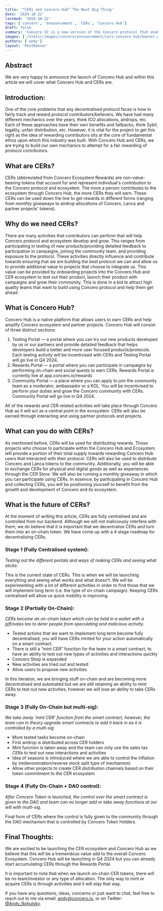 ```yaml
---
title: '“CERs and Concero Hub” The Next Big Thing'
date: '2024-10-22'
lastmod: '2024-10-22'
tags: ['concero', 'announcement', 'CERs', 'Concero Hub']
draft: false
summary: 'Concero V2 is a new version of the Concero protocol that enables faster and more secure cross-chain communication.'
images: ['/static/images/concero/announcement/cers-concero-hub/banner.webp']
authors: ['andy']
layout: 'PostBanner'
---
```

## Abstract

We are very happy to announce the launch of Concero Hub and within this article we will cover what Concero Hub and CERs are.

## Introduction:

One of the core problems that any decentralised protocol faces is how to fairly track and reward protocol contributors/believers. We have had many different mechanics over the years, think ICO allocations, airdrops, etc. Each of these approaches have their own benefits and fallbacks, think Sybil, legality, unfair distribution, etc. However, it is vital for the project to get this right as the idea of rewarding contributors sits at the core of fundamental ethos upon which this industry was built. With Concero Hub and CERs, we are trying to build our own mechanics to attempt for a fair rewarding of protocol contributors.

## What are CERs?

CERs (abbreviated from Concero Ecosystem Rewards) are non-value-bearing tokens that account for and represent individual's contribution to the Concero protocol and ecosystem. The more a person contributes to the ecosystem through Concero Hub, the more CERs they will earn. These CERs can be used down the line to get rewards in different forms (ranging from monthly giveaways to airdrop allocations of Concero, Lanca and partner projects' tokens).

## Why do we need CERs?

There are many activities that contributors can perform that will help Concero protocol and ecosystem develop and grow. This ranges from participating in testing of new products/providing detailed feedback to participation in campaigns, joining the community team, and providing exposure to the protocol. These activities directly influence and contribute towards ensuring that we are building the best protocol we can and allow us to provide additional value to projects that choose to integrate us. This value can be provided by onboarding projects into the Concero Hub and CER ecosystem to test out their product, launch their product with campaigns and grow their community. This is done in a bid to attract high quality teams that want to build using Concero protocol and help them get ahead.

## What is Concero Hub?

Concero Hub is a native platform that allows users to earn CERs and help amplify Concero ecosystem and partner projects. Concero Hub will consist of three distinct sections:

1. Testing Portal — a portal where you can try out new products developed by us or our partners and provide detailed feedback that helps developers build a better and more user focused products/protocols. Each testing activity will be incentivised with CERs and Testing Portal will go live in Q4 2024.
2. Rewards Portal — a portal where you can participate in campaigns by performing on-chain and social quests to earn CERs. Rewards Portal is currently live at app.concero.io/rewards
3. Community Portal — a place where you can apply to join the community team as a moderator, ambassador or a KOL. You will be incentivised to perform your duties and grow the Concero community with CERs. Community Portal will go live in Q4 2024.

All of the rewards and CER related activities will take place through Concero Hub as it will act as a central point in the ecosystem. CERs will also be earned through interacting and using partner protocols and projects.

## What can you do with CERs?

As mentioned before, CERs will be used for distributing rewards. Those projects who choose to participate within the Concero Hub and Ecosystem will provide a portion of their total supply towards rewarding Concero Hub users that interacted with their protocol. CERs will also be used to distribute Concero and Lanca tokens to the community. Additionally, you will be able to exchange CERs for physical and digital goods as well as experiences through the CER Store. We will also be running a monthly giveaway in which you can participate using CERs. In essence, by participating in Concero Hub and collecting CERs, you will be positioning yourself to benefit from the growth and development of Concero and its ecosystem.

## What is the future of CERs?
At the moment of writing this article, CERs are fully centralised and are controlled from our backend. Although we will not maliciously interfere with them, we do believe that it is important that we decentralise CERs and turn them into an on-chain token. We have come up with a 4 stage roadmap for decentralising CERs.

### Stage 1 (Fully Centralised system):

_Testing out the different portals and ways of making CERs and seeing what sticks:_

This is the current state of CERs. This is when we will be launching everything and seeing what works and what doesn't. We will be experimenting with a lot of different activities in order to find those that we will implement long term (i.e. the type of on-chain campaign). Keeping CERs centralised will allow us quick mobility in improving.

### Stage 2 (Partially On-Chain):

_CERs become an on-chain token which can be held in a wallet with a gift/sales tax to deter people from speculating and malicious activity._

- Tested actions that we want to implement long term become fully decentralised, you will have CERs minted for your action automatically on a smart contract.
- There is still a “mint CER” function for the team in a smart contract, to have an ability to test out new types of activities and interactions quickly
- Concero Shop is expanded
- New activities are tried out and tested
- Allow users to propose new activities

In this iteration, we are bringing stuff on-chain and are becoming more decentralised and automated but we are still retaining an ability to mint CERs to test out new activities, however we will lose an ability to take CERs away.

### Stage 3 (Fully On-Chain but multi-sig):

_We take away 'mint CER' function from the smart contract, however, the team can in theory upgrade smart contracts to add it back in as it is controlled by a multi-sig_

- More tested tasks become on-chain
- First airdrop is distributed across CER holders
- Mint function is taken away and the team can only use the sales tax CERs to test out new interactions and activities
- Idea of seasons is introduced where we are able to control the inflation by (redenomination/reverse stock split type of mechanism)
- Allow other projects to create CER distribution channels based on their token commitment to the CER ecosystem

### Stage 4 (Fully On-Chain + DAO control):

_After Concero Token is launched, the control over the smart contract is given to the DAO and team can no longer add or take away functions at our will with multi-sig._

Final form of CERs where the control is fully given to the community through the DAO mechanism that is controlled by Concero Token Holders.

## Final Thoughts:

We are excited to be launching the CER ecosystem and Concero Hub as we believe that this will be a tremendous value add to the overall Concero Ecosystem. Concero Hub will be launching in Q4 2024 but you can already start accumulating CERs through the Rewards Portal.

It is important to note that when we launch on-chain CER tokens, there will be no team/investor or any type of allocation. The only way to mint or acquire CERs is through activities and it will stay that way.

If you have any questions, ideas, concerns or just want to chat, feel free to reach out to me via email: andy@concero.io, or on Twitter: [@Andy_Bohutsky](https://x.com/Andy_Bohutsky).